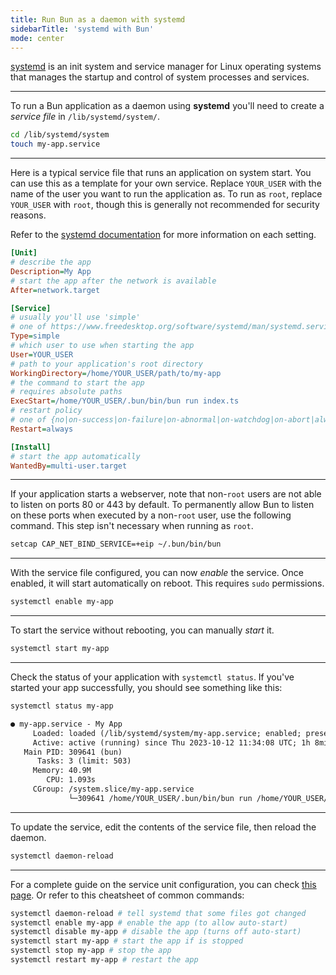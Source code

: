 ```yaml
---
title: Run Bun as a daemon with systemd
sidebarTitle: 'systemd with Bun'
mode: center
---
```


[systemd](https://systemd.io) is an init system and service manager for Linux operating systems that manages the startup and control of system processes and services.

---

To run a Bun application as a daemon using **systemd** you'll need to create a _service file_ in `/lib/systemd/system/`.

```sh terminal icon="terminal"
cd /lib/systemd/system
touch my-app.service
```

---

Here is a typical service file that runs an application on system start. You can use this as a template for your own service. Replace `YOUR_USER` with the name of the user you want to run the application as. To run as `root`, replace `YOUR_USER` with `root`, though this is generally not recommended for security reasons.

Refer to the [systemd documentation](https://www.freedesktop.org/software/systemd/man/systemd.service.html) for more information on each setting.

```ini my-app.service icon="file-code"
[Unit]
# describe the app
Description=My App
# start the app after the network is available
After=network.target

[Service]
# usually you'll use 'simple'
# one of https://www.freedesktop.org/software/systemd/man/systemd.service.html#Type=
Type=simple
# which user to use when starting the app
User=YOUR_USER
# path to your application's root directory
WorkingDirectory=/home/YOUR_USER/path/to/my-app
# the command to start the app
# requires absolute paths
ExecStart=/home/YOUR_USER/.bun/bin/bun run index.ts
# restart policy
# one of {no|on-success|on-failure|on-abnormal|on-watchdog|on-abort|always}
Restart=always

[Install]
# start the app automatically
WantedBy=multi-user.target
```

---

If your application starts a webserver, note that non-`root` users are not able to listen on ports 80 or 443 by default. To permanently allow Bun to listen on these ports when executed by a non-`root` user, use the following command. This step isn't necessary when running as `root`.

```bash terminal icon="terminal"
setcap CAP_NET_BIND_SERVICE=+eip ~/.bun/bin/bun
```

---

With the service file configured, you can now _enable_ the service. Once enabled, it will start automatically on reboot. This requires `sudo` permissions.

```bash terminal icon="terminal"
systemctl enable my-app
```

---

To start the service without rebooting, you can manually _start_ it.

```bash terminal icon="terminal"
systemctl start my-app
```

---

Check the status of your application with `systemctl status`. If you've started your app successfully, you should see something like this:

```bash terminal icon="terminal"
systemctl status my-app
```

```txt
● my-app.service - My App
     Loaded: loaded (/lib/systemd/system/my-app.service; enabled; preset: enabled)
     Active: active (running) since Thu 2023-10-12 11:34:08 UTC; 1h 8min ago
   Main PID: 309641 (bun)
      Tasks: 3 (limit: 503)
     Memory: 40.9M
        CPU: 1.093s
     CGroup: /system.slice/my-app.service
             └─309641 /home/YOUR_USER/.bun/bin/bun run /home/YOUR_USER/application/index.ts
```

---

To update the service, edit the contents of the service file, then reload the daemon.

```bash terminal icon="terminal"
systemctl daemon-reload
```

---

For a complete guide on the service unit configuration, you can check [this page](https://www.freedesktop.org/software/systemd/man/systemd.service.html). Or refer to this cheatsheet of common commands:

```bash terminal icon="terminal"
systemctl daemon-reload # tell systemd that some files got changed
systemctl enable my-app # enable the app (to allow auto-start)
systemctl disable my-app # disable the app (turns off auto-start)
systemctl start my-app # start the app if is stopped
systemctl stop my-app # stop the app
systemctl restart my-app # restart the app
```
